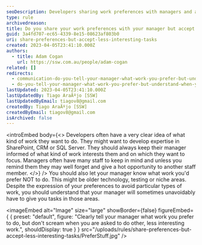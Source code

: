 ```yaml
---
seoDescription: Developers sharing work preferences with managers and accepting less interesting tasks when needed.
type: rule
archivedreason:
title: Do you share your work preferences with your manager but accept less interesting tasks when needed?
guid: 3a4fd707-ec65-4339-8e15-08623af803b0
uri: share-preferences-but-accept-less-interesting-tasks
created: 2023-04-05T23:41:10.000Z
authors:
  - title: Adam Cogan
    url: https://ssw.com.au/people/adam-cogan
related: []
redirects:
  - communication-do-you-tell-your-manager-what-work-you-prefer-but-understand-when-you-have-to-do-less-interesting-stuff
  - do-you-tell-your-manager-what-work-you-prefer-but-understand-when-you-have-to-do-less-interesting-stuff
lastUpdated: 2023-04-05T23:41:10.000Z
lastUpdatedBy: Tiago AraÃºjo [SSW]
lastUpdatedByEmail: tiagov8@gmail.com
createdBy: Tiago AraÃºjo [SSW]
createdByEmail: tiagov8@gmail.com
isArchived: false
---
```


<introEmbed
  body={<>
Developers often have a very clear idea of what kind of work they want to do. They might want to develop expertise in SharePoint, CRM or SQL Server. They should always keep their manager informed of what kind of work interests them and on which they want to focus. Managers often have many staff to keep in mind and unless you remind them they may well forget and give a hot opportunity to another staff member.
  </>}
/>
You should also let your manager know what work you'd prefer NOT to do. This might be older technology, testing or niche areas. Despite the expression of your preferences to avoid particular types of work, you should understand that your manager will sometimes unavoidably have to give you tasks in those areas.


<imageEmbed
  alt="Image"
  size="large"
  showBorder={false}
  figureEmbed={ {
    preset: "default",
    figure: "Clearly tell your manager what work you prefer to do, but don't scream when you are asked to do other, less interesting work.",
    shouldDisplay: true
  } }
  src="/uploads/rules/share-preferences-but-accept-less-interesting-tasks/PreferStuff.jpg"
/>
